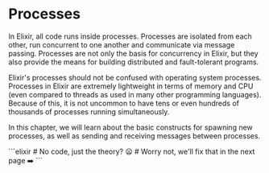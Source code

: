 
# Processes

In Elixir, all code runs inside processes. Processes are isolated from each other, run concurrent to one another and communicate via message passing. Processes are not only the basis for concurrency in Elixir, but they also provide the means for building distributed and fault-tolerant programs.

Elixir's processes should not be confused with operating system processes. Processes in Elixir are extremely lightweight in terms of memory and CPU (even compared to threads as used in many other programming languages). Because of this, it is not uncommon to have tens or even hundreds of thousands of processes running simultaneously.

In this chapter, we will learn about the basic constructs for spawning new processes, as well as sending and receiving messages between processes.

<EditorCode>
```elixir
# No code, just the theory? 😦
# Worry not, we'll fix that in the next page ➡️
```
</EditorCode>
